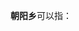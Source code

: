 '''朝阳乡'''可以指：
{{PRC admin/disambig|22/01/83/203/000|23/01/82/200/000|23/05/23/202/000|23/06/21/205/000|23/11/82/210/000|43/08/21/210/000|45/03/05/200/000|51/08/11/214/000|51/16/21/200/000|51/17/24/203/000|51/20/21/246/000}}
{{disambig|cat=三字中国乡名消歧义}}